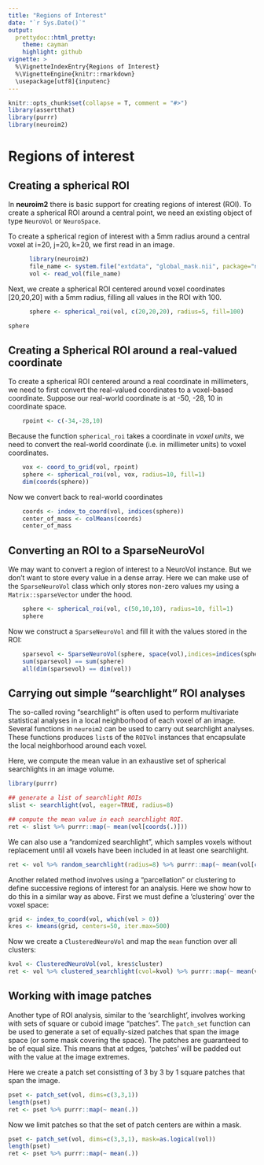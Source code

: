 ```yaml
---
title: "Regions of Interest"
date: "`r Sys.Date()`"
output: 
  prettydoc::html_pretty:
    theme: cayman
    highlight: github
vignette: >
  %\VignetteIndexEntry{Regions of Interest}
  %\VignetteEngine{knitr::rmarkdown}
  \usepackage[utf8]{inputenc}
---
```


```r
knitr::opts_chunk$set(collapse = T, comment = "#>")
library(assertthat)
library(purrr)
library(neuroim2)
```


Regions of interest
===================

## Creating a spherical ROI

In **neuroim2** there is basic support for creating regions of interest (ROI). To create a spherical ROI around a central point, we need an existing object of type `NeuroVol` or `NeuroSpace`.

To create a spherical region of interest with a 5mm radius around a central voxel at i=20, j=20, k=20, we first read in an image.

```r
      library(neuroim2)        
      file_name <- system.file("extdata", "global_mask.nii", package="neuroim2")
      vol <- read_vol(file_name)
```

Next, we create a spherical ROI centered around voxel coordinates [20,20,20] with a 5mm radius, 
filling all values in the ROI with 100.

```r
      sphere <- spherical_roi(vol, c(20,20,20), radius=5, fill=100)
```


```r
sphere
```


## Creating a Spherical ROI around a real-valued coordinate

To create a spherical ROI centered around a real coordinate in millimeters, we need to first convert the real-valued coordinates to a voxel-based coordinate.
Suppose our real-world coordinate is at -50, -28, 10 in coordinate space.

```r

    rpoint <- c(-34,-28,10)
```
    
Because the function `spherical_roi` takes a coordinate in *voxel units*, we need to convert the real-world coordinate (i.e. in millimeter units) to voxel coordinates.

```r
    
    vox <- coord_to_grid(vol, rpoint)
    sphere <- spherical_roi(vol, vox, radius=10, fill=1)
    dim(coords(sphere))
```
    
Now we convert back to real-world coordinates

```r
    coords <- index_to_coord(vol, indices(sphere))
    center_of_mass <- colMeans(coords)
    center_of_mass
```

    
## Converting an ROI to a SparseNeuroVol

We may want to convert a region of interest to a NeuroVol instance. But we don't want to store every value in a dense array. Here we can make use of the `SparseNeuroVol` class which only stores non-zero values my using a `Matrix::sparseVector` under the hood.

```r
    
    sphere <- spherical_roi(vol, c(50,10,10), radius=10, fill=1)
    sphere
```
    
Now we construct a `SparseNeuroVol` and fill it with the values stored in the ROI:

```r
    sparsevol <- SparseNeuroVol(sphere, space(vol),indices=indices(sphere))
    sum(sparsevol) == sum(sphere)
    all(dim(sparsevol) == dim(vol))
```

## Carrying out simple "searchlight" ROI analyses

The so-called roving "searchlight" is often used to perform multivariate statistical analyses in a local neighborhood of each voxel of an image. Several functions in `neuroim2` can be used to carry out searchlight analyses. These functions produces `list`s of the `ROIVol` instances that encapsulate the local neighborhood around each voxel.

Here, we compute the mean value in an exhaustive set of spherical searchlights in an image volume.

```r
library(purrr)

## generate a list of searchlight ROIs
slist <- searchlight(vol, eager=TRUE, radius=8)

## compute the mean value in each searchlight ROI.
ret <- slist %>% purrr::map(~ mean(vol[coords(.)]))
```

We can also use a "randomized searchlight", which samples voxels without replacement until all voxels have been included in at least one searchlight. 

```r
ret <- vol %>% random_searchlight(radius=8) %>% purrr::map(~ mean(vol[coords(.)]))
```

Another related method involves using a "parcellation" or clustering to define successive regions of interest for an analysis. Here we show how to do this in a similar way as above. First we must define a 'clustering' over the voxel space:

```r

grid <- index_to_coord(vol, which(vol > 0))
kres <- kmeans(grid, centers=50, iter.max=500)
```

Now we create a `ClusteredNeuroVol` and map the `mean` function over all clusters:

```r
kvol <- ClusteredNeuroVol(vol, kres$cluster)
ret <- vol %>% clustered_searchlight(cvol=kvol) %>% purrr::map(~ mean(vol[coords(.)]))

```

## Working with image patches

Another type of ROI analysis, similar to the 'searchlight', involves working with sets of square or cuboid image "patches". The `patch_set` function can be used to generate a set of equally-sized patches that span the image space (or some mask covering the space). The patches are guaranteed to be of equal size. This means that at edges, 'patches' will be padded out with the value at the image extremes.

Here we create a patch set consistting of 3 by 3 by 1 square patches that span the image.

```r

pset <- patch_set(vol, dims=c(3,3,1))
length(pset)
ret <- pset %>% purrr::map(~ mean(.))

```

Now we limit patches so that the set of patch centers are within a mask.

```r

pset <- patch_set(vol, dims=c(3,3,1), mask=as.logical(vol))
length(pset)
ret <- pset %>% purrr::map(~ mean(.))

```
    
